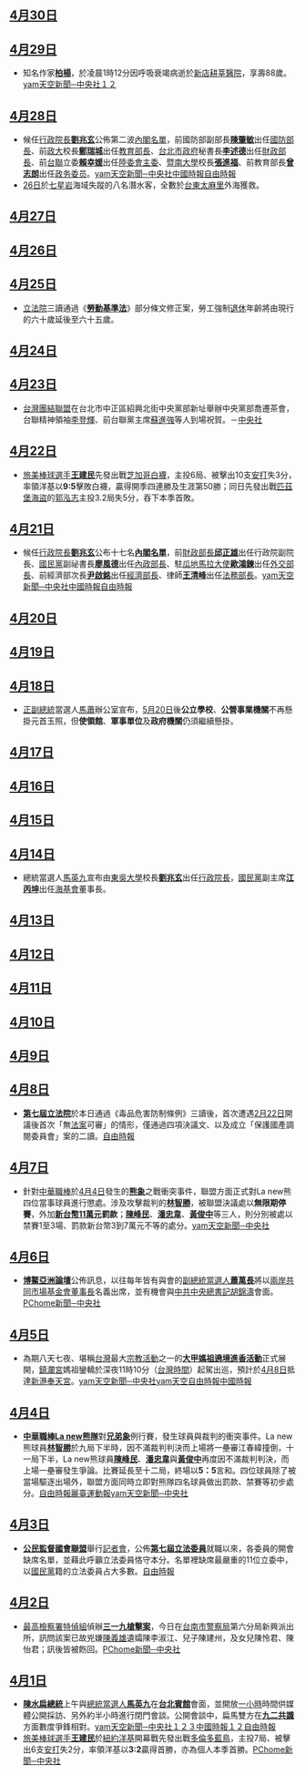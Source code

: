 {{vfd|[[Wikipedia:頁面存廢討論/記錄/2022/06/17#2022年6月臺灣|比較標準]]提刪|date=2022/06/18}}
{{MonthInTaiwan|2008|4}}

==[[4月30日|4月30日]]==

==[[4月29日|4月29日]]==
*知名作家'''[[柏楊|柏楊]]'''，於凌晨1時12分因呼吸衰竭病逝於[[新店區|新店]][[耕莘醫院|耕莘醫院]]，享壽88歲。[http://news.yam.com/cna/garden/200804/20080429079812.html yam天空新聞─中央社１]{{Wayback|url=http://news.yam.com/cna/garden/200804/20080429079812.html |date=20190821232459 }}[http://news.yam.com/cna/garden/200804/20080429080081.html ２]{{Wayback|url=http://news.yam.com/cna/garden/200804/20080429080081.html |date=20190821232420 }}

==[[4月28日|4月28日]]==
*候任[[行政院長|行政院長]]'''[[劉兆玄|劉兆玄]]'''公佈第二波[[劉兆玄內閣|內閣名單]]，前國防部副部長'''[[陳肇敏|陳肇敏]]'''出任[[中華民國國防部|國防部長]]、前[[國立政治大學|政大]]校長'''[[鄭瑞城|鄭瑞城]]'''出任[[中華民國教育部|教育部長]]、[[台北市政府|台北市政府]]秘書長'''[[李述德|李述德]]'''出任[[中華民國財政部|財政部長]]、前[[台灣團結聯盟|台聯]]立委'''[[賴幸媛|賴幸媛]]'''出任[[行政院大陸委員會|陸委會主委]]、[[國立暨南國際大學|暨南大學]]校長'''[[張進福|張進福]]'''、前教育部長'''[[曾志朗|曾志朗]]'''出任[[政務委員_(中華民國)|政务委员]]。[http://news.yam.com/cna/politics/200804/20080428076391.html yam天空新聞─中央社]{{Wayback|url=http://news.yam.com/cna/politics/200804/20080428076391.html |date=20190822010141 }}[https://web.archive.org/web/20080430204800/http://news.chinatimes.com/2007Cti/2007Cti-News/2007Cti-News-Content/0%2C4521%2C110501%20112008042800065%2C00.html 中國時報][https://web.archive.org/web/20080501062805/http://www.libertytimes.com.tw/2008/new/apr/28/today-t1.htm 自由時報]
*[[4月26日|26日]]於[[七星岩_(屏東)|七星岩]]海域失蹤的八名潛水客，全數於[[台東縣|台東]][[太麻里鄉|太麻里]]外海獲救。

==[[4月27日|4月27日]]==
==[[4月26日|4月26日]]==
==[[4月25日|4月25日]]==
*[[立法院|立法院]]三讀通過《'''[[勞動基準法_(中華民國)|勞動基準法]]'''》部分條文修正案，勞工強制[[退休|退休]]年齡將由現行的六十歲延後至六十五歲。

==[[4月24日|4月24日]]==
==[[4月23日|4月23日]]==
*[[台灣團結聯盟|台灣團結聯盟]]在台北市中正區紹興北街中央黨部新址舉辦中央黨部喬遷茶會，台聯精神領袖[[李登輝|李登輝]]、前台聯黨主席[[蘇進強|蘇進強]]等人到場祝賀。－[http://www.epochtimes.com/b5/8/4/23/n2092523.htm 中央社]{{Wayback|url=http://www.epochtimes.com/b5/8/4/23/n2092523.htm |date=20200506232758 }}

==[[4月22日|4月22日]]==
*[[旅美棒球選手|旅美棒球選手]]'''[[王建民_(棒球員)|王建民]]'''先發出戰[[芝加哥白襪|芝加哥白襪]]，主投6局、被擊出10支[[安打|安打]]失3分，率領洋基以'''9:5'''擊敗白襪，贏得開季四連勝及生涯第50勝；同日先發出戰[[匹茲堡海盜|匹茲堡海盜]]的[[郭泓志|郭泓志]]主投3.2局失5分，吞下本季首敗。

==[[4月21日|4月21日]]==
*候任[[行政院長|行政院長]]'''[[劉兆玄|劉兆玄]]'''公布十七名'''[[劉兆玄內閣|內閣名單]]'''，前[[中華民國財政部|財政部長]]'''[[邱正雄|邱正雄]]'''出任行政院副院長、[[中國國民黨|國民黨]]副祕書長'''[[廖風德|廖風德]]'''出任[[中華民國內政部|內政部長]]、駐[[瓜地馬拉|瓜地馬拉]][[大使|大使]]'''[[歐鴻鍊|歐鴻鍊]]'''出任[[中華民國外交部|外交部長]]、前經濟部次長'''[[尹啟銘|尹啟銘]]'''出任[[中華民國經濟部|經濟部長]]、律師'''[[王清峰|王清峰]]'''出任[[中華民國法務部|法務部長]]。[http://news.yam.com/cna/politics/200804/20080421058283.html yam天空新聞─中央社]{{Wayback|url=http://news.yam.com/cna/politics/200804/20080421058283.html |date=20080425000804 }}[https://web.archive.org/web/20080426012054/http://news.chinatimes.com/2007Cti/2007Cti-News/2007Cti-News-Content/0%2C4521%2C110501%2B112008042200101%2C00.html 中國時報][https://archive.is/20130103173327/http://www.libertytimes.com/2008/new/apr/22/today-fo1.htm 自由時報]

==[[4月20日|4月20日]]==
==[[4月19日|4月19日]]==
==[[4月18日|4月18日]]==
*[[中華民國總統|正]][[中華民國副總統|副總統]]當選人[[馬英九|馬]][[蕭萬長|蕭]]辦公室宣布，[[5月20日|5月20日]]後'''公立學校'''、'''公營事業機關'''不再懸掛元首玉照，但'''使領館'''、'''軍事單位'''及'''政府機關'''仍須繼續懸掛。

==[[4月17日|4月17日]]==
==[[4月16日|4月16日]]==
==[[4月15日|4月15日]]==
==[[4月14日|4月14日]]==
*總統當選人[[馬英九|馬英九]]宣布由[[東吳大學|東吳大學]]校長'''[[劉兆玄|劉兆玄]]'''出任[[行政院長|行政院長]]，[[中國國民黨|國民黨]]副主席'''[[江丙坤|江丙坤]]'''出任[[海峽交流基金會|海基會]]董事長。

==[[4月13日|4月13日]]==
==[[4月12日|4月12日]]==
==[[4月11日|4月11日]]==
==[[4月10日|4月10日]]==
==[[4月9日|4月9日]]==

==[[4月8日|4月8日]]==
*'''[[第7屆中華民國立法委員名單|第七屆]][[立法院|立法院]]'''於本日通過《毒品危害防制條例》三讀後，首次遭遇[[2月22日|2月22日]]開議後首次「無[[法案|法案]]可審」的情形，僅通過四項決議文、以及成立「保護國產調閱委員會」案的二讀。[https://web.archive.org/web/20080611115824/http://www.libertytimes.com.tw/2008/new/apr/9/today-p1.htm 自由時報]

==[[4月7日|4月7日]]==
*針對[[中華職棒|中華職棒]]於[[4月4日|4月4日]]發生的'''[[La_new熊|熊]][[兄弟象|象]]'''之戰衝突事件，聯盟方面正式對La new熊四位當事球員進行懲處。涉及攻擊裁判的'''[[林智勝|林智勝]]'''，被聯盟決議處以'''無限期停賽'''，外加'''[[新台幣|新台幣11萬元]]罰款'''；'''[[陳峰民|陳峰民]]'''、'''[[潘忠韋|潘忠韋]]'''、'''[[黃俊中|黃俊中]]'''等三人，則分別被處以禁賽1至3場、罰款新台幣3到7萬元不等的處分。[http://news.yam.com/cna/sports/200804/20080407021131.html yam天空新聞─中央社]{{Wayback|url=http://news.yam.com/cna/sports/200804/20080407021131.html |date=20080419020829 }}

==[[4月6日|4月6日]]==
*'''[[博鰲亞洲論壇|博鰲亞洲論壇]]'''公佈訊息，以往每年皆有與會的[[2008年中華民國總統選舉#候選人|副總統當選人]]'''[[蕭萬長|蕭萬長]]'''將以[[兩岸共同市場|兩岸共同市場]][[基金會|基金會]][[董事長|董事長]]名義出席，並有機會與[[中共中央總書記|中共中央總書記]][[胡錦濤|胡錦濤]]會面。[http://news.pchome.com.tw/politics/cna/20080406/index-20080406124053180047.html PChome新聞─中央社]

==[[4月5日|4月5日]]==
*為期八天七夜、堪稱[[台灣|台灣]]最大[[宗教|宗教]][[活動|活動]]之一的'''[[大甲區|大甲]][[媽祖|媽祖]][[大甲媽祖遶境進香活動|遶境進香活動]]'''正式展開，[[大甲鎮瀾宮|鎮瀾宮]]媽祖鑾轎於深夜11時10分（[[台灣時間|台灣時間]]）起駕出巡，預計於[[4月8日|4月8日]]抵達[[新港鄉|新港]][[奉天宮|奉天宮]]。[http://news.yam.com/cna/life/200804/20080405016882.html yam天空新聞─中央社]{{Wayback|url=http://news.yam.com/cna/life/200804/20080405016882.html |date=20080516095724 }}[http://news.yam.com/focus/life/13488/ yam天空]{{Wayback|url=http://news.yam.com/focus/life/13488/ |date=20190821232421 }}[https://web.archive.org/web/20080611081053/http://www.libertytimes.com.tw/2008/new/apr/6/today-life1.htm 自由時報][http://news.chinatimes.com/2007Cti/2007Cti-News/2007Cti-News-Content/0,4521,110501+112008040600027,00.html 中國時報]{{Wayback|url=http://news.chinatimes.com/2007Cti/2007Cti-News/2007Cti-News-Content/0,4521,110501+112008040600027,00.html |date=20080410030741 }}

==[[4月4日|4月4日]]==
*'''[[中華職棒|中華職棒]][[La_new熊|La new熊隊]]'''對'''[[兄弟象|兄弟象]]'''例行賽，發生球員與裁判的衝突事件。La new熊球員'''[[林智勝|林智勝]]'''於九局下半時，因不滿裁判判決而上場將一壘審江春緯撞倒，十一局下半，La new熊球員'''[[陳峰民|陳峰民]]'''、'''[[潘忠韋|潘忠韋]]'''與'''[[黃俊中|黃俊中]]'''再度因不滿裁判判決，而上場一壘審發生爭論。比賽延長至十二局，終場以'''5：5'''言和。四位球員除了被當場驅逐出場外，聯盟方面同時立即對熊隊四名球員做出罰款、禁賽等初步處分。[https://web.archive.org/web/20080607191826/http://www.libertytimes.com.tw/2008/new/apr/5/today-sp5.htm 自由時報][https://web.archive.org/web/20190821232422/https://www.ltsports.com.tw/?no=57065&N_Class=2 麗臺運動報][http://news.yam.com/cna/sports/200804/20080405017399.html yam天空新聞─中央社]{{Wayback|url=http://news.yam.com/cna/sports/200804/20080405017399.html |date=20080419020759 }}

==[[4月3日|4月3日]]==
*'''[[公民監督國會聯盟|公民監督國會聯盟]]'''舉行[[記者會|記者會]]，公佈'''[[第7屆中華民國立法委員名單|第七屆立法委員]]'''就職以來，各委員的開會缺席名單，並藉此呼籲立法委員恪守本分。名單裡缺席最嚴重的11位立委中，以[[中國國民黨|國民黨]]籍的立法委員占大多數。[https://web.archive.org/web/20080607113248/http://www.libertytimes.com.tw/2008/new/apr/4/today-p3.htm 自由時報]

==[[4月2日|4月2日]]==
*[[中華民國最高法院檢察署|最高檢察署]][[特別偵查組|特偵組]]偵辦'''[[三一九槍擊事件|三一九槍擊案]]'''，今日在[[台南市|台南市]][[警察局|警察局]]第六分局新興派出所，訊問該案已故兇嫌[[陳義雄|陳義雄]]遺孀陳李淑江、兒子陳建州，及女兒陳怜君、陳怡君；訊後皆被飭回。[http://news.pchome.com.tw/society/cna/20080402/index-20080402214203180308.html PChome新聞─中央社]{{Wayback|url=http://news.pchome.com.tw/society/cna/20080402/index-20080402214203180308.html |date=20080409161347 }}

==[[4月1日|4月1日]]==
*'''[[陳水扁|陳水扁]][[中華民國總統|總統]]'''上午與[[2008年中華民國總統選舉#候選人|總統當選人]]'''[[馬英九|馬英九]]'''在'''[[台北賓館|台北賓館]]'''會面，並開放[[小時|一小時]]時間供媒體公開採訪、另外約半小時進行閉門會談。公開會談中，扁馬雙方在'''[[九二共識|九二共識]]'''方面數度爭鋒相對。[http://news.yam.com/cna/politics/200804/20080401006895.html yam天空新聞─中央社１]{{Wayback|url=http://news.yam.com/cna/politics/200804/20080401006895.html |date=20190821232452 }}[http://news.yam.com/cna/politics/200804/20080401007663.html ２]{{Wayback|url=http://news.yam.com/cna/politics/200804/20080401007663.html |date=20190821232422 }}[http://news.yam.com/cna/politics/200804/20080401006917.html ３]{{Wayback|url=http://news.yam.com/cna/politics/200804/20080401006917.html |date=20190821232423 }}[https://web.archive.org/web/20080407043602/http://news.chinatimes.com/2007Cti/2007Cti-News/2007Cti-News-Content/0,4521,110501+112008040200093,00.html 中國時報１][http://news.chinatimes.com/2007Cti/2007Cti-News/2007Cti-News-Content/0,4521,110501+112008040200098,00.html  ２]{{Wayback|url=http://news.chinatimes.com/2007Cti/2007Cti-News/2007Cti-News-Content/0,4521,110501+112008040200098,00.html |date=20080407193107 }}[https://web.archive.org/web/20080606093916/http://www.libertytimes.com.tw/2008/new/apr/2/today-fo4.htm 自由時報]
*[[旅美棒球選手|旅美棒球選手]]'''[[王建民_(棒球員)|王建民]]'''於[[紐約洋基|紐約洋基]]開幕戰先發出戰[[多倫多藍鳥|多倫多藍鳥]]，主投7局、被擊出6支[[安打|安打]]失2分，率領洋基以'''3:2'''贏得首勝，亦為個人本季首勝。[http://news.pchome.com.tw/sport/cna/20080402/index-20080402110638180071.html PChome新聞─中央社]

{{Portal:台灣新聞動態/Footer}}